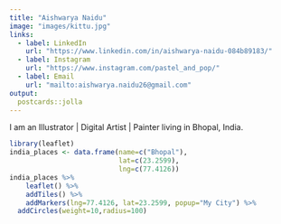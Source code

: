 ```yaml
---
title: "Aishwarya Naidu"
image: "images/kittu.jpg"
links:
  - label: LinkedIn
    url: "https://www.linkedin.com/in/aishwarya-naidu-084b89183/"
  - label: Instagram
    url: "https://www.instagram.com/pastel_and_pop/"
  - label: Email
    url: "mailto:aishwarya.naidu26@gmail.com"
output:
  postcards::jolla
---
```

 
I am an Illustrator | Digital Artist | Painter living in Bhopal, India. 


```r
library(leaflet)
india_places <- data.frame(name=c("Bhopal"),
                           lat=c(23.2599),
                           lng=c(77.4126))
india_places %>%
    leaflet() %>%
    addTiles() %>%
    addMarkers(lng=77.4126, lat=23.2599, popup="My City") %>%
  addCircles(weight=10,radius=100)
```

